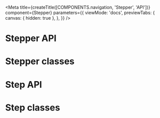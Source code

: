 
<Meta
  title={createTitle([COMPONENTS.navigation, 'Stepper', 'API'])}
  component={Stepper}
  parameters={{
    viewMode: 'docs',
    previewTabs: {
      canvas: { hidden: true },
    },
  }}
/>

# Stepper API

<ArgsTable of={Stepper} />

# Stepper classes

<ArgsTable of={StepperClassesDummy} />

# Step API

<ArgsTable of={Step} />

# Step classes

<ArgsTable of={StepClassesDummy} />

